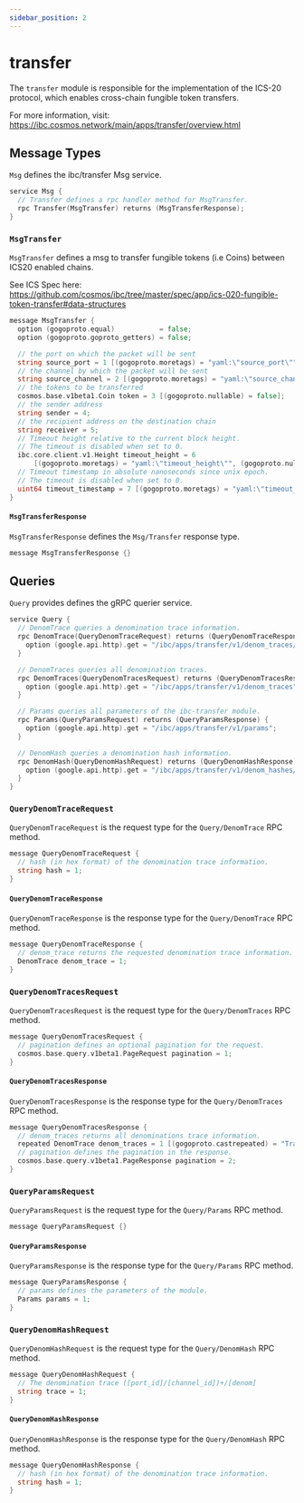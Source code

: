 ```yaml
---
sidebar_position: 2
---
```


# transfer

The `transfer` module is responsible for the implementation of the ICS-20 protocol, which enables cross-chain fungible token transfers.

For more information, visit: https://ibc.cosmos.network/main/apps/transfer/overview.html

## Message Types

`Msg` defines the ibc/transfer Msg service.

```go tx.proto
service Msg {
  // Transfer defines a rpc handler method for MsgTransfer.
  rpc Transfer(MsgTransfer) returns (MsgTransferResponse);
}
```

### `MsgTransfer`

`MsgTransfer` defines a msg to transfer fungible tokens (i.e Coins) between ICS20 enabled chains. 

See ICS Spec here: https://github.com/cosmos/ibc/tree/master/spec/app/ics-020-fungible-token-transfer#data-structures

```go tx.proto
message MsgTransfer {
  option (gogoproto.equal)           = false;
  option (gogoproto.goproto_getters) = false;

  // the port on which the packet will be sent
  string source_port = 1 [(gogoproto.moretags) = "yaml:\"source_port\""];
  // the channel by which the packet will be sent
  string source_channel = 2 [(gogoproto.moretags) = "yaml:\"source_channel\""];
  // the tokens to be transferred
  cosmos.base.v1beta1.Coin token = 3 [(gogoproto.nullable) = false];
  // the sender address
  string sender = 4;
  // the recipient address on the destination chain
  string receiver = 5;
  // Timeout height relative to the current block height.
  // The timeout is disabled when set to 0.
  ibc.core.client.v1.Height timeout_height = 6
      [(gogoproto.moretags) = "yaml:\"timeout_height\"", (gogoproto.nullable) = false];
  // Timeout timestamp in absolute nanoseconds since unix epoch.
  // The timeout is disabled when set to 0.
  uint64 timeout_timestamp = 7 [(gogoproto.moretags) = "yaml:\"timeout_timestamp\""];
}
```

#### `MsgTransferResponse`
`MsgTransferResponse` defines the `Msg/Transfer` response type.

```go tx.proto
message MsgTransferResponse {}
```

## Queries

`Query` provides defines the gRPC querier service.

```go query.proto
service Query {
  // DenomTrace queries a denomination trace information.
  rpc DenomTrace(QueryDenomTraceRequest) returns (QueryDenomTraceResponse) {
    option (google.api.http).get = "/ibc/apps/transfer/v1/denom_traces/{hash}";
  }

  // DenomTraces queries all denomination traces.
  rpc DenomTraces(QueryDenomTracesRequest) returns (QueryDenomTracesResponse) {
    option (google.api.http).get = "/ibc/apps/transfer/v1/denom_traces";
  }

  // Params queries all parameters of the ibc-transfer module.
  rpc Params(QueryParamsRequest) returns (QueryParamsResponse) {
    option (google.api.http).get = "/ibc/apps/transfer/v1/params";
  }

  // DenomHash queries a denomination hash information.
  rpc DenomHash(QueryDenomHashRequest) returns (QueryDenomHashResponse) {
    option (google.api.http).get = "/ibc/apps/transfer/v1/denom_hashes/{trace}";
  }
}
```

### `QueryDenomTraceRequest`

`QueryDenomTraceRequest` is the request type for the `Query/DenomTrace` RPC method.

```go query.proto
message QueryDenomTraceRequest {
  // hash (in hex format) of the denomination trace information.
  string hash = 1;
}
```

#### `QueryDenomTraceResponse`

`QueryDenomTraceResponse` is the response type for the `Query/DenomTrace` RPC method.

```go query.proto
message QueryDenomTraceResponse {
  // denom_trace returns the requested denomination trace information.
  DenomTrace denom_trace = 1;
}
```

### `QueryDenomTracesRequest`

`QueryDenomTracesRequest` is the request type for the `Query/DenomTraces` RPC method.

```go query.proto
message QueryDenomTracesRequest {
  // pagination defines an optional pagination for the request.
  cosmos.base.query.v1beta1.PageRequest pagination = 1;
}
```

#### `QueryDenomTracesResponse`

`QueryDenomTracesResponse` is the response type for the `Query/DenomTraces` RPC method.

```go query.proto
message QueryDenomTracesResponse {
  // denom_traces returns all denominations trace information.
  repeated DenomTrace denom_traces = 1 [(gogoproto.castrepeated) = "Traces", (gogoproto.nullable) = false];
  // pagination defines the pagination in the response.
  cosmos.base.query.v1beta1.PageResponse pagination = 2;
}
```

### `QueryParamsRequest`

`QueryParamsRequest` is the request type for the `Query/Params` RPC method.

```go query.proto
message QueryParamsRequest {}
```

#### `QueryParamsResponse`

`QueryParamsResponse` is the response type for the `Query/Params` RPC method.

```go query.proto
message QueryParamsResponse {
  // params defines the parameters of the module.
  Params params = 1;
}
```

### `QueryDenomHashRequest`

`QueryDenomHashRequest` is the request type for the `Query/DenomHash` RPC method.

```go query.proto
message QueryDenomHashRequest {
  // The denomination trace ([port_id]/[channel_id])+/[denom]
  string trace = 1;
}
```

#### `QueryDenomHashResponse`

`QueryDenomHashResponse` is the response type for the `Query/DenomHash` RPC method.

```go query.proto
message QueryDenomHashResponse {
  // hash (in hex format) of the denomination trace information.
  string hash = 1;
}
```